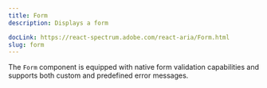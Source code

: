 ```yaml
---
title: Form
description: Displays a form

docLink: https://react-spectrum.adobe.com/react-aria/Form.html
slug: form
---
```


The `Form` component is equipped with native form validation capabilities and supports both custom and predefined error messages.

<ComponentPreview name="form/preview" />


